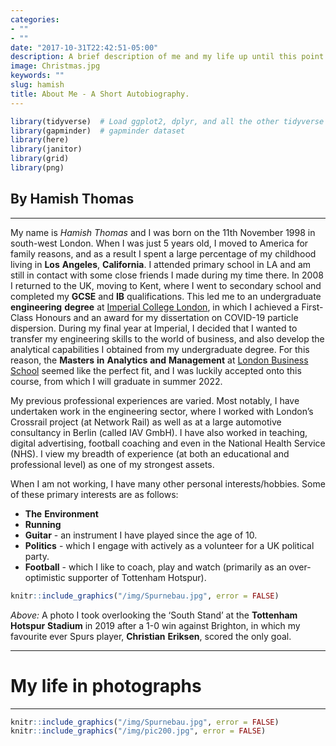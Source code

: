 ```yaml
---
categories:
- ""
- ""
date: "2017-10-31T22:42:51-05:00"
description: A brief description of me and my life up until this point. This section also includes information about some of my hobbies and personal interests.
image: Christmas.jpg
keywords: ""
slug: hamish
title: About Me - A Short Autobiography.
---
```


```r
library(tidyverse)  # Load ggplot2, dplyr, and all the other tidyverse packages
library(gapminder)  # gapminder dataset
library(here)
library(janitor)
library(grid)
library(png)
```


## By Hamish Thomas
***
My name is *Hamish* *Thomas* and I was born on the 11th November 1998 in south-west London. When I was just 5 years old, I moved to America for family reasons, and as a result I spent a large percentage of my childhood living in **Los** **Angeles**, **California**. I attended primary school in LA and am still in contact with some close friends I made during my time there. In 2008 I returned to the UK, moving to Kent, where I went to secondary school and completed my **GCSE** and **IB** qualifications. This led me to an undergraduate **engineering** **degree** at [Imperial College London](https://www.imperial.ac.uk/), in which I achieved a First-Class Honours and an award for my dissertation on COVID-19 particle dispersion. During my final year at Imperial, I decided that I wanted to transfer my engineering skills to the world of business, and also develop the analytical capabilities I obtained from my undergraduate degree. For this reason, the **Masters** **in** **Analytics** **and** **Management** at [London Business School](https://www.london.edu/) seemed like the perfect fit, and I was luckily accepted onto this course, from which I will graduate in summer 2022. 

My previous professional experiences are varied. Most notably, I have undertaken work in the engineering sector, where I worked with London's Crossrail project (at Network Rail) as well as at a large automotive consultancy in Berlin (called IAV GmbH). I have also worked in teaching, digital advertising, football coaching and even in the National Health Service (NHS). I view my breadth of experience (at both an educational and professional level) as one of my strongest assets. 

When I am not working, I have many other personal interests/hobbies. Some of these primary interests are as follows: 

* **The** **Environment** 
* **Running** 
* **Guitar** - an instrument I have played since the age of 10.  
* **Politics** - which I engage with actively as a volunteer for a UK political party.
* **Football** - which I like to coach, play and watch (primarily as an over-optimistic supporter of Tottenham Hotspur). 

```r
knitr::include_graphics("/img/Spurnebau.jpg", error = FALSE)
```
*Above:* A photo I took overlooking the 'South Stand' at the **Tottenham** **Hotspur** **Stadium** in 2019 after a 1-0 win against Brighton, in which my favourite ever Spurs player, **Christian** **Eriksen**, scored the only goal.


***
# My life in photographs
***

```r
knitr::include_graphics("/img/Spurnebau.jpg", error = FALSE)
knitr::include_graphics("/img/pic200.jpg", error = FALSE)
```



